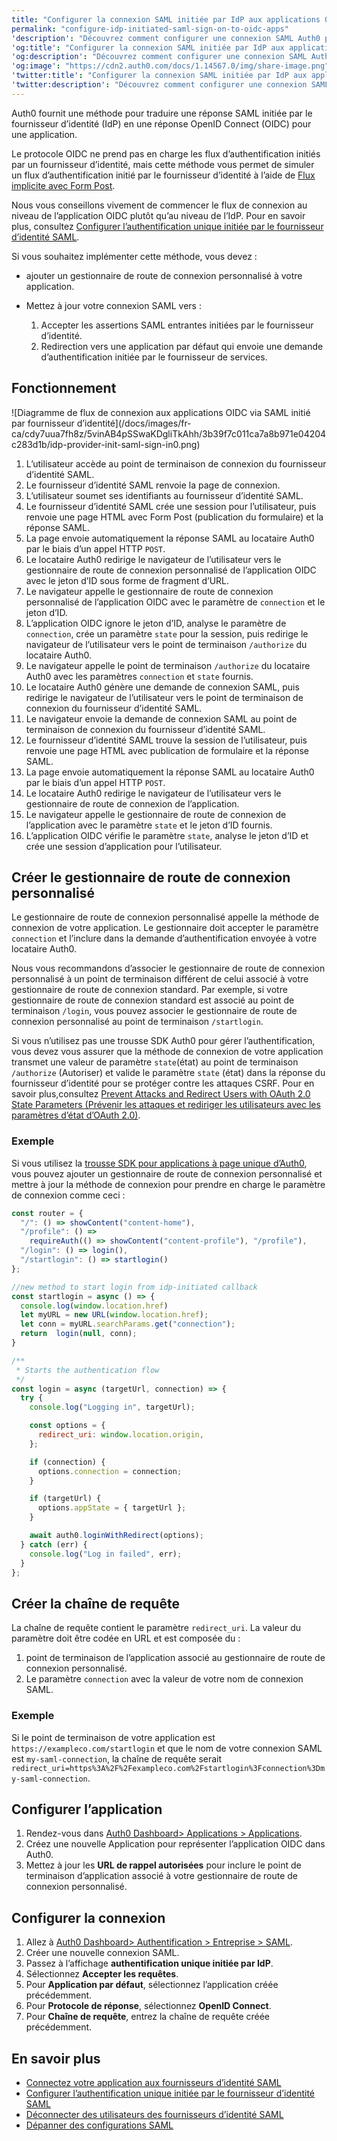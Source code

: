 ```yaml
---
title: "Configurer la connexion SAML initiée par IdP aux applications OIDC"
permalink: "configure-idp-initiated-saml-sign-on-to-oidc-apps"
'description': "Découvrez comment configurer une connexion SAML Auth0 pour soutenir la connexion initiée par le fournisseur d’identité à un fournisseur d’identité SAML pour les applications OIDC."
'og:title': "Configurer la connexion SAML initiée par IdP aux applications OIDC"
'og:description': "Découvrez comment configurer une connexion SAML Auth0 pour soutenir la connexion initiée par le fournisseur d’identité à un fournisseur d’identité SAML pour les applications OIDC."
'og:image': "https://cdn2.auth0.com/docs/1.14567.0/img/share-image.png"
'twitter:title': "Configurer la connexion SAML initiée par IdP aux applications OIDC"
'twitter:description': "Découvrez comment configurer une connexion SAML Auth0 pour soutenir la connexion initiée par le fournisseur d’identité à un fournisseur d’identité SAML pour les applications OIDC."
---
```


Auth0 fournit une méthode pour traduire une réponse <Tooltip href="/docs/docs/fr-ca/glossary?term=security-assertion-markup-language" tip="Security Assertion Markup Language (SAML)
Protocole normalisé permettant à deux parties d’échanger des informations d’authentification sans mot de passe." cta="Voir le glossaire">SAML</Tooltip> initiée par le fournisseur d’identité (<Tooltip href="/docs/docs/fr-ca/glossary?term=idp" tip="Fournisseur d’identité (IdP)
Service de stockage et de gestion des identités numériques." cta="Voir le glossaire">IdP</Tooltip>) en une réponse <Tooltip href="/docs/docs/fr-ca/glossary?term=openid" tip="OpenID
Norme ouverte d’authentification qui permet aux applications de vérifier l’identité des utilisateurs sans avoir à collecter leurs informations de connexion." cta="Voir le glossaire">OpenID</Tooltip> Connect (OIDC) pour une application.

Le protocole OIDC ne prend pas en charge les flux d’authentification initiés par un fournisseur d’identité, mais cette méthode vous permet de simuler un flux d’authentification initié par le fournisseur d’identité à l’aide de [Flux implicite avec Form Post](/docs/docs/fr-ca/get-started/authentication-and-authorization-flow/implicit-flow-with-form-post).

<Warning>

Nous vous conseillons vivement de commencer le flux de connexion au niveau de l’application OIDC plutôt qu’au niveau de l’IdP. Pour en savoir plus, consultez [Configurer l’authentification unique initiée par le fournisseur d’identité SAML](/docs/docs/fr-ca/authenticate/protocols/saml/saml-sso-integrations/identity-provider-initiated-single-sign-on).

</Warning>

Si vous souhaitez implémenter cette méthode, vous devez :

* ajouter un gestionnaire de route de connexion personnalisé à votre application.
* Mettez à jour votre connexion SAML vers :

  1. Accepter les assertions SAML entrantes initiées par le fournisseur d’identité.
  2. Redirection vers une application par défaut qui envoie une demande d’authentification initiée par le fournisseur de services.

## Fonctionnement

<Frame>![Diagramme de flux de connexion aux applications OIDC via SAML initié par fournisseur d’identité](/docs/images/fr-ca/cdy7uua7fh8z/5vinAB4pSSwaKDgliTkAhh/3b39f7c011ca7a8b971e04204c283d1b/idp-provider-init-saml-sign-in0.png)</Frame>

1. L’utilisateur accède au point de terminaison de connexion du fournisseur d’identité SAML.
2. Le fournisseur d’identité SAML renvoie la page de connexion.
3. L’utilisateur soumet ses identifiants au fournisseur d’identité SAML.
4. Le fournisseur d’identité SAML crée une session pour l’utilisateur, puis renvoie une page HTML avec Form Post (publication du formulaire) et la réponse SAML.
5. La page envoie automatiquement la réponse SAML au locataire Auth0 par le biais d’un appel HTTP `POST`.
6. Le locataire Auth0 redirige le navigateur de l’utilisateur vers le gestionnaire de route de connexion personnalisé de l’application OIDC avec le jeton d’ID sous forme de fragment d’URL.
7. Le navigateur appelle le gestionnaire de route de connexion personnalisé de l’application OIDC avec le paramètre de `connection` et le jeton d’ID.
8. L’application OIDC ignore le jeton d’ID, analyse le paramètre de `connection`, crée un paramètre `state` pour la session, puis redirige le navigateur de l’utilisateur vers le point de terminaison `/authorize` du locataire Auth0.
9. Le navigateur appelle le point de terminaison `/authorize` du locataire Auth0 avec les paramètres `connection` et `state` fournis.
10. Le locataire Auth0 génère une demande de connexion SAML, puis redirige le navigateur de l’utilisateur vers le point de terminaison de connexion du fournisseur d’identité SAML.
11. Le navigateur envoie la demande de connexion SAML au point de terminaison de connexion du fournisseur d’identité SAML.
12. Le fournisseur d’identité SAML trouve la session de l’utilisateur, puis renvoie une page HTML avec publication de formulaire et la réponse SAML.
13. La page envoie automatiquement la réponse SAML au locataire Auth0 par le biais d’un appel HTTP `POST`.
14. Le locataire Auth0 redirige le navigateur de l’utilisateur vers le gestionnaire de route de connexion de l’application.
15. Le navigateur appelle le gestionnaire de route de connexion de l’application avec le paramètre `state` et le jeton d’ID fournis.
16. L’application OIDC vérifie le paramètre `state`, analyse le jeton d’ID et crée une session d’application pour l’utilisateur.

## Créer le gestionnaire de route de connexion personnalisé

Le gestionnaire de route de connexion personnalisé appelle la méthode de connexion de votre application. Le gestionnaire doit accepter le paramètre `connection` et l’inclure dans la demande d’authentification envoyée à votre locataire Auth0.

Nous vous recommandons d’associer le gestionnaire de route de connexion personnalisé à un point de terminaison différent de celui associé à votre gestionnaire de route de connexion standard. Par exemple, si votre gestionnaire de route de connexion standard est associé au point de terminaison `/login`, vous pouvez associer le gestionnaire de route de connexion personnalisé au point de terminaison `/startlogin`.

<Warning>

Si vous n’utilisez pas une trousse SDK Auth0 pour gérer l’authentification, vous devez vous assurer que la méthode de connexion de votre application transmet une valeur de paramètre `state`(état) au point de terminaison `/authorize` (Autoriser) et valide le paramètre `state` (état) dans la réponse du fournisseur d’identité pour se protéger contre les attaques CSRF. Pour en savoir plus,consultez [Prevent Attacks and Redirect Users with OAuth 2.0 State Parameters (Prévenir les attaques et rediriger les utilisateurs avec les paramètres d’état d’OAuth 2.0)](/docs/docs/fr-ca/secure/attack-protection/state-parameters).

</Warning>

### Exemple

Si vous utilisez la [trousse SDK pour applications à page unique d’Auth0](https://auth0.com/docs/libraries/auth0-single-page-app-sdk), vous pouvez ajouter un gestionnaire de route de connexion personnalisé et mettre à jour la méthode de connexion pour prendre en charge le paramètre de connexion comme ceci :

```javascript lines
const router = {
  "/": () => showContent("content-home"),
  "/profile": () =>
    requireAuth(() => showContent("content-profile"), "/profile"),
  "/login": () => login(),
  "/startlogin": () => startlogin()
};

//new method to start login from idp-initiated callback
const startlogin = async () => {
  console.log(window.location.href)
  let myURL = new URL(window.location.href);
  let conn = myURL.searchParams.get("connection");
  return  login(null, conn);
}

/**
 * Starts the authentication flow
 */
const login = async (targetUrl, connection) => {
  try {
    console.log("Logging in", targetUrl);

    const options = {
      redirect_uri: window.location.origin,
    };

    if (connection) {
      options.connection = connection;
    }

    if (targetUrl) {
      options.appState = { targetUrl };
    }

    await auth0.loginWithRedirect(options);
  } catch (err) {
    console.log("Log in failed", err);
  }
};
```

## Créer la chaîne de requête

La chaîne de requête contient le paramètre `redirect_uri`. La valeur du paramètre doit être codée en URL et est composée du :

1. point de terminaison de l’application associé au gestionnaire de route de connexion personnalisé.
2. Le paramètre `connection` avec la valeur de votre nom de connexion SAML.

### Exemple

Si le point de terminaison de votre application est `https://exampleco.com/startlogin` et que le nom de votre connexion SAML est `my-saml-connection`, la chaîne de requête serait `redirect_uri=https%3A%2F%2Fexampleco.com%2Fstartlogin%3Fconnection%3Dmy-saml-connection`.

## Configurer l’application

1. Rendez-vous dans [Auth0 Dashboard> Applications > Applications](https://manage.auth0.com/#/applications).
2. Créez une nouvelle Application pour représenter l’application OIDC dans Auth0.
3. Mettez à jour les **URL de rappel autorisées** pour inclure le point de terminaison d’application associé à votre gestionnaire de route de connexion personnalisé.

## Configurer la connexion

1. Allez à [Auth0 Dashboard> Authentification > Entreprise > SAML](https://manage.auth0.com/#/connections/enterprise/samlp).
2. Créer une nouvelle connexion SAML.
3. Passez à l’affichage **authentification unique initiée par IdP**.
4. Sélectionnez **Accepter les requêtes**.
5. Pour **Application par défaut**, sélectionnez l’application créée précédemment.
6. Pour **Protocole de réponse**, sélectionnez **OpenID Connect**.
7. Pour **Chaîne de requête**, entrez la chaîne de requête créée précédemment.

## En savoir plus

* [Connectez votre application aux fournisseurs d’identité SAML](/docs/docs/fr-ca/authenticate/identity-providers/enterprise-identity-providers/saml)
* [Configurer l’authentification unique initiée par le fournisseur d’identité SAML](/docs/docs/fr-ca/authenticate/protocols/saml/saml-sso-integrations/identity-provider-initiated-single-sign-on)
* [Déconnecter des utilisateurs des fournisseurs d’identité SAML](/docs/docs/fr-ca/authenticate/login/logout/log-users-out-of-saml-idps)
* [Dépanner des configurations SAML](/docs/docs/fr-ca/troubleshoot/authentication-issues/troubleshoot-saml-configurations)